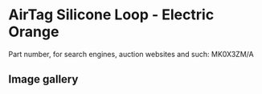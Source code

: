 # AirTag Silicone Loop - Electric Orange

Part number, for search engines, auction websites and such: MK0X3ZM/A

## Image gallery

<div style={{ width: "768px" }}>
  <GalleryComponent
    images={[
      {
        original: "/everysource/MK0X3",
        thumbnail: "/everypreview/MK0X3",
      }
    ]}
  />
</div>